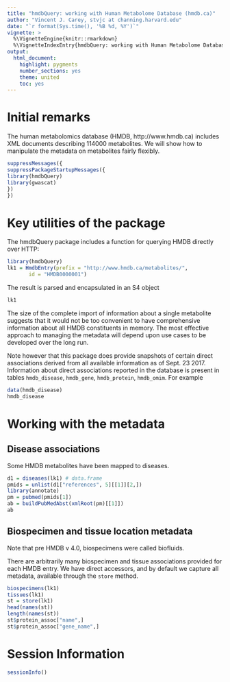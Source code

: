 ```yaml
---
title: "hmdbQuery: working with Human Metabolome Database (hmdb.ca)"
author: "Vincent J. Carey, stvjc at channing.harvard.edu"
date: "`r format(Sys.time(), '%B %d, %Y')`"
vignette: >
  %\VignetteEngine{knitr::rmarkdown}
  %\VignetteIndexEntry{hmdbQuery: working with Human Metabolome Database (hmdb.ca)}
output:
  html_document:
    highlight: pygments
    number_sections: yes
    theme: united
    toc: yes
---
```


# Initial remarks

The human metabolomics database (HMDB, http://www.hmdb.ca)
includes XML documents describing 114000 metabolites.  We will show
how to manipulate the metadata on metabolites fairly
flexibly.

```r
suppressMessages({
suppressPackageStartupMessages({
library(hmdbQuery)
library(gwascat)
})
})
```

# Key utilities of the package

The hmdbQuery package includes a function for querying HMDB
directly over HTTP:

```r
library(hmdbQuery)
lk1 = HmdbEntry(prefix = "http://www.hmdb.ca/metabolites/", 
       id = "HMDB0000001")
```
The result is parsed and encapsulated in an S4 object
```r
lk1
```

The size of the complete import of information about a single metabolite
suggests that it would not be too convenient to have comprehensive
information about all HMDB constituents in memory.  The most effective
approach to managing the metadata will depend upon use cases to be
developed over the long run.

Note however that this package does provide snapshots
of certain direct associations derived from all available
information as of Sept. 23 2017.  Information
about direct associations reported in the database
is present in tables `hmdb_disease`,
`hmdb_gene`, `hmdb_protein`, `hmdb_omim`.  For
example
```r
data(hmdb_disease)
hmdb_disease
```

# Working with the metadata

## Disease associations

Some HMDB metabolites have been mapped to diseases. 

```r
d1 = diseases(lk1) # data.frame
pmids = unlist(d1["references", 5][[1]][2,])
library(annotate)
pm = pubmed(pmids[1])
ab = buildPubMedAbst(xmlRoot(pm)[[1]])
ab
```

## Biospecimen and tissue location metadata

Note that pre HMDB v 4.0, biospecimens were called biofluids.

There are arbitrarily many biospecimen and tissue associations
provided for each HMDB entry.  We have direct accessors,
and by default we capture all metadata, available through
the `store` method.

```r
biospecimens(lk1)
tissues(lk1)
st = store(lk1)
head(names(st))
length(names(st))
st$protein_assoc["name",]
st$protein_assoc["gene_name",]
```

# Session Information

```r
sessionInfo()
```
